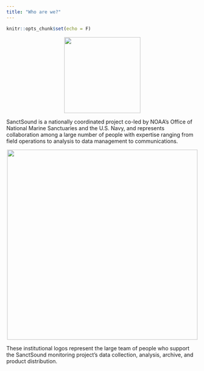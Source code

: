 ```yaml
---
title: "Who are we?"
---
```


```r
knitr::opts_chunk$set(echo = F)
```

<center>
![](./images/questions/SanctSound_logo.png){width="200"}
</center>

SanctSound is a nationally coordinated project co-led by NOAA's Office of National Marine Sanctuaries and the U.S. Navy, and represents collaboration among a large number of people with expertise ranging from field operations to analysis to data management to communications.


<center>
![](./images/questions/Logos.png){width="500"}
</center>

These institutional logos represent the large team of people who support the SanctSound monitoring project’s data collection, analysis, archive, and product distribution.

